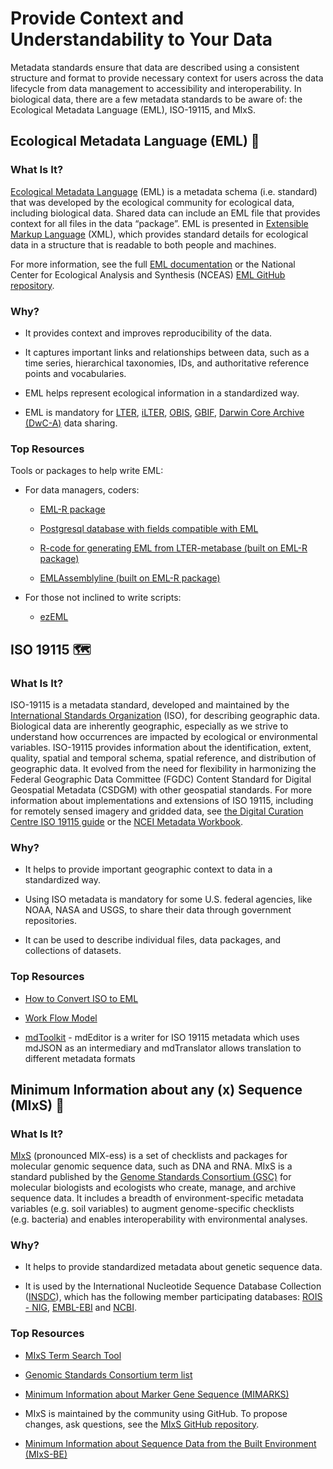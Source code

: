 # Provide Context and Understandability to Your Data

Metadata standards ensure that data are described using a consistent structure and format to provide necessary context for users across the data lifecycle from data management to accessibility and interoperability. In biological data, there are a few metadata standards to be aware of: the Ecological Metadata Language (EML), ISO-19115, and MIxS.

## Ecological Metadata Language (EML) 🍃

### What Is It?

[Ecological Metadata Language](https://eml.ecoinformatics.org/eml-ecological-metadata-language) (EML) is a metadata schema (i.e. standard) that was developed by the ecological community for ecological data, including biological data. Shared data can include an EML file that provides context for all files in the data “package”. EML is presented in [Extensible Markup Language](https://www.w3schools.com/xml/) (XML), which provides standard details for ecological data in a structure that is readable to both people and machines.

For more information, see the full [EML documentation](https://eml.ecoinformatics.org/eml-schema) or the National Center for Ecological Analysis and Synthesis (NCEAS) [EML GitHub repository](https://github.com/NCEAS/eml).

### Why?

-   It provides context and improves reproducibility of the data.

-   It captures important links and relationships between data, such as a time series, hierarchical taxonomies, IDs, and authoritative reference points and vocabularies.

-   EML helps represent ecological information in a standardized way.

-   EML is mandatory for [LTER](https://lternet.edu/), [iLTER](https://www.ilter.network/), [OBIS](https://obis.org/), [GBIF](https://www.gbif.org/), [Darwin Core Archive (DwC-A)](https://www.gbif.org/darwin-core) data sharing.

### **Top Resources**

Tools or packages to help write EML:

-   For data managers, coders: 

    -   [EML-R package](https://cran.r-project.org/web/packages/EML/index.html)

    -   [Postgresql database with fields compatible with EML](https://github.com/lter/LTER-core-metabase)

    -   [R-code for generating EML from LTER-metabase (built on EML-R package)](https://github.com/BLE-LTER/MetaEgress)

    -   [EMLAssemblyline (built on EML-R package)](https://ediorg.github.io/EMLassemblyline/articles/overview.html)

-   For those not inclined to write scripts:

    -   [ezEML](https://ezeml.edirepository.org/)

## ISO 19115 🗺️

### **What Is It?**

ISO-19115 is a metadata standard, developed and maintained by the [International Standards Organization](https://www.iso.org/home.html) (ISO), for describing geographic data. Biological data are inherently geographic, especially as we strive to understand how occurrences are impacted by ecological or environmental variables. ISO-19115 provides information about the identification, extent, quality, spatial and temporal schema, spatial reference, and distribution of geographic data. It evolved from the need for flexibility in harmonizing the Federal Geographic Data Committee (FGDC) Content Standard for Digital Geospatial Metadata (CSDGM) with other geospatial standards. For more information about implementations and extensions of ISO 19115, including for remotely sensed imagery and gridded data, see [the Digital Curation Centre ISO 19115 guide](https://www.dcc.ac.uk/resources/metadata-standards/iso-19115) or the [NCEI Metadata Workbook](https://www.ncei.noaa.gov/sites/default/files/2020-04/ISO%2019115-2%20Workbook_Part%20II%20Extentions%20for%20imagery%20and%20Gridded%20Data.pdf).

### Why?

-   It helps to provide important geographic context to data in a standardized way.

-   Using ISO metadata is mandatory for some U.S. federal agencies, like NOAA, NASA and USGS, to share their data through government repositories.

-   It can be used to describe individual files, data packages, and collections of datasets.

### Top Resources

-   [How to Convert ISO to EML](https://nceas.github.io/arcticdatautils/reference/convert_iso_to_eml.html) 

-   [Work Flow Model](https://www.fgdc.gov/metadata/iso-implementation-model-workflow)

-   [mdToolkit](https://www.mdtoolkit.org/home) - mdEditor is a writer for ISO 19115 metadata which uses mdJSON as an intermediary and mdTranslator allows translation to different metadata formats

## Minimum Information about any (x) Sequence (MIxS) 🧬

### What Is It?

[MIxS](https://w3id.org/mixs) (pronounced MIX-ess) is a set of checklists and packages for molecular genomic sequence data, such as DNA and RNA. MIxS is a standard published by the [Genome Standards Consortium (GSC)](https://www.gensc.org/) for molecular biologists and ecologists who create, manage, and archive sequence data. It includes a breadth of environment-specific metadata variables (e.g. soil variables) to augment genome-specific checklists (e.g. bacteria) and enables interoperability with environmental analyses.

### Why?

-   It helps to provide standardized metadata about genetic sequence data.

-   It is used by the International Nucleotide Sequence Database Collection ([INSDC](https://www.insdc.org/)), which has the following member participating databases: [ROIS - NIG](https://www.ddbj.nig.ac.jp/index-e.html), [EMBL-EBI](https://www.ebi.ac.uk/ena/browser/home) and [NCBI](https://submit.ncbi.nlm.nih.gov/).

### Top Resources

-   [MIxS Term Search Tool](http://www.gensc.org/pages/standards/search-terms.html)

-   [Genomic Standards Consortium term list](https://genomicsstandardsconsortium.github.io/mixs/)

-   [Minimum Information about Marker Gene Sequence (MIMARKS)](https://www.nature.com/articles/nbt.1823)

-   MIxS is maintained by the community using GitHub. To propose changes, ask questions, see the [MIxS GitHub repository](https://github.com/GenomicsStandardsConsortium/mixs).

-   [Minimum Information about Sequence Data from the Built Environment (MIxS-BE)](https://www.ncbi.nlm.nih.gov/pmc/articles/PMC3869023/)
